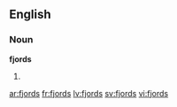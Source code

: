 ==English==

===Noun===
'''fjords'''

# {{plural of|[[fjord]]}}

[[ar:fjords]]
[[fr:fjords]]
[[lv:fjords]]
[[sv:fjords]]
[[vi:fjords]]